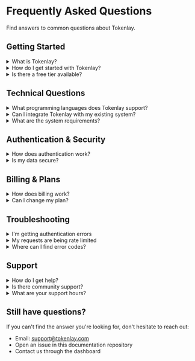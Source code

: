 
<Head>
  <title>FAQ | Tokenlay</title>
</Head>

# Frequently Asked Questions

Find answers to common questions about Tokenlay.

## Getting Started

<details>
<summary>What is Tokenlay?</summary>

Tokenlay is a modern platform that provides developers with powerful tools for building scalable applications. It offers a comprehensive suite of APIs and services designed to streamline development workflows.

</details>

<details>
<summary>How do I get started with Tokenlay?</summary>

1. Sign up for an account at [tokenlay.com](https://tokenlay.com)
2. Follow our [Quick Start](/quick-start) guide
3. Explore the [API Reference](/api-reference) for detailed documentation

</details>

<details>
<summary>Is there a free tier available?</summary>

Yes, Tokenlay offers a free tier with generous limits for developers getting started. You can upgrade to paid plans as your usage grows.

</details>

## Technical Questions

<details>
<summary>What programming languages does Tokenlay support?</summary>

Tokenlay provides SDKs and libraries for:
- JavaScript/TypeScript
- Python
- Go
- Java
- PHP
- And more coming soon

</details>

<details>
<summary>Can I integrate Tokenlay with my existing system?</summary>

Absolutely. Tokenlay is designed to integrate seamlessly with existing applications through our REST APIs and webhooks.

</details>

<details>
<summary>What are the system requirements?</summary>

Tokenlay is cloud-based, so you only need:
- An internet connection
- A modern web browser for the dashboard
- Your preferred development environment

</details>

## Authentication & Security

<details>
<summary>How does authentication work?</summary>

Tokenlay uses API keys for authentication. You can generate and manage API keys from your dashboard. We also support OAuth 2.0 for user authentication flows.

</details>

<details>
<summary>Is my data secure?</summary>

Yes, we take security seriously:
- All data is encrypted in transit and at rest
- We follow industry best practices for data protection
- Regular security audits and compliance reviews

</details>

## Billing & Plans

<details>
<summary>How does billing work?</summary>

Billing is based on usage with transparent, predictable pricing. You can view your current usage and billing information in the dashboard.

</details>

<details>
<summary>Can I change my plan?</summary>

Yes, you can upgrade or downgrade your plan at any time through the dashboard. Changes take effect immediately.

</details>

## Troubleshooting

<details>
<summary>I'm getting authentication errors</summary>

Common solutions:
1. Verify your API key is correct
2. Check that your API key has the necessary permissions
3. Ensure you're using the correct endpoint

</details>

<details>
<summary>My requests are being rate limited</summary>

Rate limits vary by plan. If you're hitting limits:
1. Implement exponential backoff in your code
2. Consider upgrading to a higher tier
3. Contact support for custom limits

</details>

<details>
<summary>Where can I find error codes?</summary>

All error codes and their meanings are documented in our [API Reference](/api-reference).

</details>

## Support

<details>
<summary>How do I get help?</summary>

- Check this FAQ first
- Browse our [Guides](/guides) for detailed tutorials
- Contact support at support@tokenlay.com
- Join our community discussions

</details>

<details>
<summary>Is there community support?</summary>

Yes, we have an active community where developers share tips, ask questions, and help each other build better applications with Tokenlay.

</details>

<details>
<summary>What are your support hours?</summary>

Our support team is available 24/7 for critical issues. Standard support requests are typically responded to within 24 hours.

</details>

## Still have questions?

If you can't find the answer you're looking for, don't hesitate to reach out:

- Email: support@tokenlay.com
- Open an issue in this documentation repository
- Contact us through the dashboard